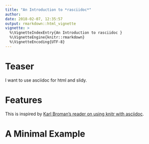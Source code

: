 ```yaml
---
title: "An Introduction to *rasciidoc*"
author: 
date: 2018-02-07, 12:35:57
output: rmarkdown::html_vignette
vignette: >
  %\VignetteIndexEntry{An Introduction to rasciidoc }
  %\VignetteEngine{knitr::rmarkdown}
  %\VignetteEncoding{UTF-8}
---
```


# Teaser
I want to use asciidoc for html and slidy. 

# Features
This is inspired by 
[Karl Broman's reader on using knitr with asciidoc](http://kbroman.org/knitr_knutshell/pages/asciidoc.html).

# A Minimal Example
